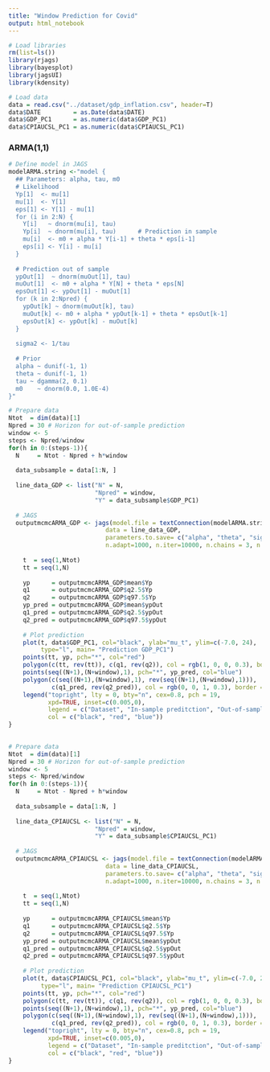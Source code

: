 ```yaml
---
title: "Window Prediction for Covid"
output: html_notebook
---
```


```r
# Load libraries
rm(list=ls())
library(rjags)
library(bayesplot)
library(jagsUI)
library(kdensity)
```

```r
# Load data
data = read.csv("../dataset/gdp_inflation.csv", header=T)
data$DATE         = as.Date(data$DATE)
data$GDP_PC1      = as.numeric(data$GDP_PC1)
data$CPIAUCSL_PC1 = as.numeric(data$CPIAUCSL_PC1)
```

### ARMA(1,1)
```r
# Define model in JAGS
modelARMA.string <-"model {
  ## Parameters: alpha, tau, m0
  # Likelihood
  Yp[1]  <- mu[1]
  mu[1]  <- Y[1]
  eps[1] <- Y[1] - mu[1]
  for (i in 2:N) {
    Y[i]   ~ dnorm(mu[i], tau)
    Yp[i]  ~ dnorm(mu[i], tau)      # Prediction in sample
    mu[i]  <- m0 + alpha * Y[i-1] + theta * eps[i-1]
    eps[i] <- Y[i] - mu[i]
  }
  
  # Prediction out of sample 
  ypOut[1]  ~ dnorm(muOut[1], tau)
  muOut[1]  <- m0 + alpha * Y[N] + theta * eps[N]
  epsOut[1] <- ypOut[1] - muOut[1]
  for (k in 2:Npred) {
    ypOut[k] ~ dnorm(muOut[k], tau) 
    muOut[k] <- m0 + alpha * ypOut[k-1] + theta * epsOut[k-1]
    epsOut[k] <- ypOut[k] - muOut[k]
  }
  
  sigma2 <- 1/tau
  
  # Prior 
  alpha ~ dunif(-1, 1)
  theta ~ dunif(-1, 1)
  tau ~ dgamma(2, 0.1)
  m0    ~ dnorm(0.0, 1.0E-4)
}"
```

```r
# Prepare data
Ntot  = dim(data)[1]
Npred = 30 # Horizon for out-of-sample prediction
window <- 5
steps <- Npred/window
for(h in 0:(steps-1)){
  N     = Ntot - Npred + h*window
  
  data_subsample = data[1:N, ]
  
  line_data_GDP <- list("N" = N,
                        "Npred" = window,
                        "Y" = data_subsample$GDP_PC1)
  
  # JAGS
  outputmcmcARMA_GDP <- jags(model.file = textConnection(modelARMA.string),
                           data = line_data_GDP,
                           parameters.to.save= c("alpha", "theta", "sigma2", "m0", "Yp", "ypOut"), 
                           n.adapt=1000, n.iter=10000, n.chains = 3, n.burnin = 1000)
  
    t  = seq(1,Ntot)
    tt = seq(1,N)
    
    yp      = outputmcmcARMA_GDP$mean$Yp
    q1      = outputmcmcARMA_GDP$q2.5$Yp
    q2      = outputmcmcARMA_GDP$q97.5$Yp
    yp_pred = outputmcmcARMA_GDP$mean$ypOut
    q1_pred = outputmcmcARMA_GDP$q2.5$ypOut
    q2_pred = outputmcmcARMA_GDP$q97.5$ypOut
    
    # Plot prediction
    plot(t, data$GDP_PC1, col="black", ylab="mu_t", ylim=c(-7.0, 24),
         type="l", main= "Prediction GDP_PC1")
    points(tt, yp, pch="*", col="red")
    polygon(c(tt, rev(tt)), c(q1, rev(q2)), col = rgb(1, 0, 0, 0.3), border = NA)
    points(seq((N+1),(N+window),1), pch="*", yp_pred, col="blue")
    polygon(c(seq((N+1),(N+window),1), rev(seq((N+1),(N+window),1))), 
            c(q1_pred, rev(q2_pred)), col = rgb(0, 0, 1, 0.3), border = NA)
    legend("topright", lty = 0, bty="n", cex=0.8, pch = 19,
           xpd=TRUE, inset=c(0.005,0),
           legend = c("Dataset", "In-sample preditction", "Out-of-sample prediction"), 
           col = c("black", "red", "blue"))
}
  

```

```r
# Prepare data
Ntot  = dim(data)[1]
Npred = 30 # Horizon for out-of-sample prediction
window <- 5
steps <- Npred/window
for(h in 0:(steps-1)){
  N     = Ntot - Npred + h*window
  
  data_subsample = data[1:N, ]
  
  line_data_CPIAUCSL <- list("N" = N,
                        "Npred" = window,
                        "Y" = data_subsample$CPIAUCSL_PC1)
  
  # JAGS
  outputmcmcARMA_CPIAUCSL <- jags(model.file = textConnection(modelARMA.string),
                           data = line_data_CPIAUCSL,
                           parameters.to.save= c("alpha", "theta", "sigma2", "m0", "Yp", "ypOut"), 
                           n.adapt=1000, n.iter=10000, n.chains = 3, n.burnin = 1000)
  
    t  = seq(1,Ntot)
    tt = seq(1,N)
    
    yp      = outputmcmcARMA_CPIAUCSL$mean$Yp
    q1      = outputmcmcARMA_CPIAUCSL$q2.5$Yp
    q2      = outputmcmcARMA_CPIAUCSL$q97.5$Yp
    yp_pred = outputmcmcARMA_CPIAUCSL$mean$ypOut
    q1_pred = outputmcmcARMA_CPIAUCSL$q2.5$ypOut
    q2_pred = outputmcmcARMA_CPIAUCSL$q97.5$ypOut
    
    # Plot prediction
    plot(t, data$CPIAUCSL_PC1, col="black", ylab="mu_t", ylim=c(-7.0, 24),
         type="l", main= "Prediction CPIAUCSL_PC1")
    points(tt, yp, pch="*", col="red")
    polygon(c(tt, rev(tt)), c(q1, rev(q2)), col = rgb(1, 0, 0, 0.3), border = NA)
    points(seq((N+1),(N+window),1), pch="*", yp_pred, col="blue")
    polygon(c(seq((N+1),(N+window),1), rev(seq((N+1),(N+window),1))), 
            c(q1_pred, rev(q2_pred)), col = rgb(0, 0, 1, 0.3), border = NA)
    legend("topright", lty = 0, bty="n", cex=0.8, pch = 19,
           xpd=TRUE, inset=c(0.005,0),
           legend = c("Dataset", "In-sample preditction", "Out-of-sample prediction"), 
           col = c("black", "red", "blue"))
}
  

```




